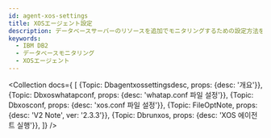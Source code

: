 ```yaml
---
id: agent-xos-settings
title: XOSエージェント設定
description: データベースサーバーのリソースを追加でモニタリングするための設定方法を提供します。
keywords:
  - IBM DB2
  - データベースモニタリング
  - XOSエージェント
---
```



<Collection docs={
  [
    {Topic: Dbagentxossettingsdesc, props: {desc: '개요'}},
    {Topic: Dbxoswhatapconf, props: {desc: 'whatap.conf 파일 설정'}},
    {Topic: Dbxosconf, props: {desc: 'xos.conf 파일 설정'}},
    {Topic: FileOptNote, props: {desc: 'V2 Note', ver: '2.3.3'}},
    {Topic: Dbrunxos, props: {desc: 'XOS 에이전트 실행'}},
  ]}
/>
